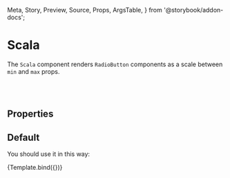 <!---Badge.stories.mdx --->

  Meta,
  Story,
  Preview,
  Source,
  Props,
  ArgsTable,
} from '@storybook/addon-docs';


<Meta title="Components/Elements/Scala" component={Scala} />


# Scala

<Source language="jsx" code="import { Scala } from 'bycoders-ui-react'" />

The `Scala` component renders `RadioButton` components as a scale between
`min` and `max` props.

<br></br>

## Properties

<ArgsTable of={Scala} />

## Default

You should use it in this way:

<Preview>
  <Story
    name="Default"
    args={{
      label: 'Some Label',
      name: 'scala-name',
      caption: 'Some Caption',
      min: 1,
      max: 5,
      minLabel: 'Min Label',
      maxLabel: 'Max Label',
    }}
  >
    {Template.bind({})}
  </Story>
</Preview>

<ArgsTable story="Default" />

